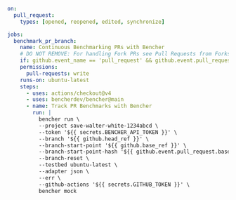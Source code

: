 ```yaml
on:
  pull_request:
    types: [opened, reopened, edited, synchronize]

jobs:
  benchmark_pr_branch:
    name: Continuous Benchmarking PRs with Bencher
    # DO NOT REMOVE: For handling Fork PRs see Pull Requests from Forks
    if: github.event_name == 'pull_request' && github.event.pull_request.head.repo.full_name == github.repository
    permissions:
      pull-requests: write
    runs-on: ubuntu-latest
    steps:
      - uses: actions/checkout@v4
      - uses: bencherdev/bencher@main
      - name: Track PR Benchmarks with Bencher
        run: |
          bencher run \
          --project save-walter-white-1234abcd \
          --token '${{ secrets.BENCHER_API_TOKEN }}' \
          --branch '${{ github.head_ref }}' \
          --branch-start-point '${{ github.base_ref }}' \
          --branch-start-point-hash '${{ github.event.pull_request.base.sha }}' \
          --branch-reset \
          --testbed ubuntu-latest \
          --adapter json \
          --err \
          --github-actions '${{ secrets.GITHUB_TOKEN }}' \
          bencher mock
```
